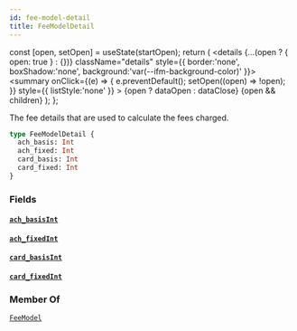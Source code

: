 ```yaml
---
id: fee-model-detail
title: FeeModelDetail
---
```









  const [open, setOpen] = useState(startOpen);
  return (
    <details {...(open ? { open: true } : {})} className="details" style={{ border:'none', boxShadow:'none', background:'var(--ifm-background-color)' }}>
      <summary
        onClick={(e) => {
          e.preventDefault();
          setOpen((open) => !open);
        }}
        style={{ listStyle:'none' }}
      >
      {open ? dataOpen : dataClose}
      </summary>
      {open && children}
    </details>
  );
};








The fee details that are used to calculate the fees charged.


```graphql
type FeeModelDetail {
  ach_basis: Int
  ach_fixed: Int
  card_basis: Int
  card_fixed: Int
}
```




### Fields

#### [`ach_basis`](#)<Bullet />[`Int`](/docs/api/types/scalars/int)  
> 
> 
> 
> 

#### [`ach_fixed`](#)<Bullet />[`Int`](/docs/api/types/scalars/int)  
> 
> 
> 
> 

#### [`card_basis`](#)<Bullet />[`Int`](/docs/api/types/scalars/int)  
> 
> 
> 
> 

#### [`card_fixed`](#)<Bullet />[`Int`](/docs/api/types/scalars/int)  
> 
> 
> 
> 



### Member Of

[`FeeModel`](/docs/api/types/objects/fee-model)  <Badge class="badge badge--secondary" text="object"/>

